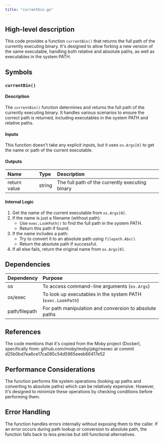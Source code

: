 ```yaml
---
title: "currentbin.go"
---
```


## High-level description
This code provides a function `currentBin()` that returns the full path of the currently executing binary. It's designed to allow forking a new version of the same executable, handling both relative and absolute paths, as well as executables in the system PATH.

## Symbols

### `currentBin()`
#### Description
The `currentBin()` function determines and returns the full path of the currently executing binary. It handles various scenarios to ensure the correct path is returned, including executables in the system PATH and relative paths.

#### Inputs
This function doesn't take any explicit inputs, but it uses `os.Args[0]` to get the name or path of the current executable.

#### Outputs
| Name | Type | Description |
|:-----|:-----|:------------|
| return value | string | The full path of the currently executing binary |

#### Internal Logic
1. Get the name of the current executable from `os.Args[0]`.
2. If the name is just a filename (without path):
   - Use `exec.LookPath()` to find the full path in the system PATH.
   - Return this path if found.
3. If the name includes a path:
   - Try to convert it to an absolute path using `filepath.Abs()`.
   - Return the absolute path if successful.
4. If all else fails, return the original name from `os.Args[0]`.

## Dependencies
| Dependency | Purpose |
|:-----------|:--------|
| os | To access command-line arguments (`os.Args`) |
| os/exec | To look up executables in the system PATH (`exec.LookPath`) |
| path/filepath | For path manipulation and conversion to absolute paths |

## References
The code mentions that it's copied from the Moby project (Docker), specifically from:
github.com/moby/moby/pkg/reexec at commit d25b0bd7ea6ce17ca085c54d5965eeeb66417e52

## Performance Considerations
The function performs file system operations (looking up paths and converting to absolute paths) which can be relatively expensive. However, it's designed to minimize these operations by checking conditions before performing them.

## Error Handling
The function handles errors internally without exposing them to the caller. If an error occurs during path lookup or conversion to absolute path, the function falls back to less precise but still functional alternatives.